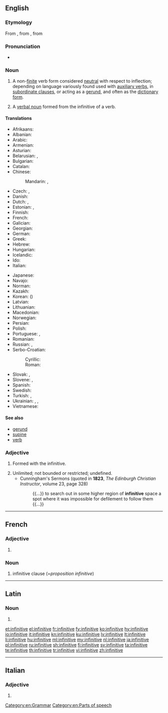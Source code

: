 ==English==
{{wikipedia}}

===Etymology===
From {{etyl|frm|en}} {{term|infinitif|lang=frm}}, from {{etyl|LL.|en}} {{term|infinitivus||lang=la|unlimited, indefinite}}, from {{etyl|la|en}} {{term|infinitus||lang=la|unlimited, infinite}}

===Pronunciation===
* {{IPA|/ɪnˈfɪnɪtɪv/|/ɪnˈfɪnətɪv/|lang=en}}

===Noun===
{{en-noun}}

# {{context|grammar|lang=en}} A non-[[finite]] verb form considered [[neutral]] with respect to inflection; depending on language variously found used with [[auxiliary verb]]s, in [[subordinate clause]]s, or acting as a [[gerund]], and often as the [[dictionary form]].
# {{context|grammar|lang=en}} A [[verbal noun]] formed from the infinitive of a verb.

====Translations====
{{trans-top|uninflected verb form}}
* Afrikaans: {{t+|af|infinitief}}
* Albanian: {{t|sq|infinitiv}}
* Arabic: {{t+|ar|مصدر|m|tr=máṣdar}} {{qualifier|verbal noun}}
* Armenian: {{t|hy|անորոշ դերբայ|tr=anoroš derbay|sc=Armn}}
* Asturian: {{t|ast|infinitivu|m}}
* Belarusian: {{t|be|інфінітыў|m|tr=infinitýŭ|sc=Cyrl}}, {{t|be|нявызначаная форма|f|tr=njavyznáčanaja fórma|sc=Cyrl}} {{qualifier|дзеясло́ва}}
* Bulgarian: {{t|bg|инфинитив|m|tr=infinitív|sc=Cyrl}}
* Catalan: {{t+|ca|infinitiu|m}}
* Chinese:
*: Mandarin: {{t|cmn|不定詞|sc=Hani}}, {{t|cmn|不定词|tr=bùdìngcí|sc=Hani}}
* Czech: {{t+|cs|infinitiv|m}}, {{t+|cs|neurčitek|m}} {{qualifier|obsolete}}
* Danish: {{t|da|infinitiv}}
* Dutch: {{t+|nl|infinitief|m}}, {{t+|nl|onbepaalde wijs|m}}
* Estonian: {{t|et|tegevusnimi}}, {{t+|et|infinitiiv}}
* Finnish: {{t+|fi|infinitiivi}}
* French: {{t+|fr|infinitif|m}}
* Galician: {{t+|gl|infinitivo|m}}
* Georgian: {{t|ka|ინფინიტივი|sc=Geor}}
* German: {{t+|de|Infinitiv|m}}
* Greek: {{t+|el|απαρέμφατο|n|tr=aparémfato|sc=Grek}}
* Hebrew: {{t|he|שֵׁם פֹּעַל|m|tr=shem-pó'al|sc=Hebr}}
* Hungarian: {{t+|hu|főnévi igenév}}
* Icelandic: {{t+|is|nafnháttur|m}}
* Ido: {{t+|io|infinitivo}}
* Italian: {{t+|it|infinito|m}}
{{trans-mid}}
* Japanese: {{t|ja|不定詞|tr=ふていし, futeishi}}
* Navajo: {{t|nv|bee áhodoonííł saad}}
* Norman: {{t|nrf|înfinnitif|m}}
* Kazakh: {{t|kk|инфинитив|tr=ïnfïnïtïv|sc=Cyrl}}
* Korean: {{t+|ko|부정사|sc=Kore}} ({{t+|ko|不定詞|sc=Kore}})
* Latvian: {{t+|lv|nenoteiksme|f}}
* Lithuanian: {{t+|lt|bendratis|f}}
* Macedonian: {{t|mk|инфинитив|m|tr=ínfinitiv|sc=Cyrl}}
* Norwegian: {{t|no|infinitiv|m}}
* Persian: {{t+|fa|مصدر|tr=masdar|sc=fa-Arab}}
* Polish: {{t+|pl|bezokolicznik|m}}
* Portuguese: {{t+|pt|infinitivo|m}}, {{t+|pt|infinito|m}}
* Romanian: {{t+|ro|infinitiv|n}}
* Russian: {{t|ru|неопределённая форма|tr=neopredeljónnaja fórma|f}} {{qualifier|глаго́ла}}, {{t+|ru|инфинитив|m|tr=infinitív}}
* Serbo-Croatian:
*: Cyrillic: {{t|sh|инфинитив|m}}
*: Roman: {{t+|sh|infinitiv|m}}
* Slovak: {{t|sk|neurčitok|m}}, {{t|sk|infinitív|m}}
* Slovene: {{t+|sl|nedoločnik|m}}, {{t|sl|ínfinitiv|m}}
* Spanish: {{t+|es|infinitivo|m}}
* Swedish: {{t+|sv|infinitiv|n}}
* Turkish: {{t+|tr|mastar}}, {{t+|tr|eylemlik}}
* Ukrainian: {{t|uk|інфінітив|m|tr=infinitýv|sc=Cyrl}}, {{t|uk|дієйменник|m|tr=dijejménnyk|sc=Cyrl}}, {{t|uk|невизначена форма|f|tr=nevyznáčena fórma|sc=Cyrl}} {{qualifier|дієсло́ва}}
* Vietnamese: {{t|vi|lối vô định}}
{{trans-bottom}}

====See also====
* [[gerund]]
* [[supine]]
* [[verb]]

===Adjective===
{{en-adj|-}}

# {{context|grammar|lang=en}} Formed with the infinitive.
# Unlimited; not bounded or restricted; undefined.
#* Cunningham's Sermons (quoted in '''1823''', ''The Edinburgh Christian Instructor'', volume 23, page 328)
#*: {{...}} to search out in some higher region of '''infinitive''' space a spot where it was impossible for defilement to follow them {{...}}

[[Category:en:Grammar]]
[[Category:en:Parts of speech]]

----

==French==

===Adjective===
{{fr-adj-form}}

# {{feminine of|infinitif|lang=fr}}

===Noun===
{{head|fr|noun|g=f}}

# infinitive clause (=''proposition infinitive'')

----

==Latin==

===Noun===
{{la-noun-form|īnfīnītīve}}

# {{inflection of|īnfīnītīvus||voc|s|lang=la}}

[[et:infinitive]]
[[el:infinitive]]
[[fr:infinitive]]
[[fy:infinitive]]
[[ko:infinitive]]
[[hy:infinitive]]
[[io:infinitive]]
[[it:infinitive]]
[[kn:infinitive]]
[[ku:infinitive]]
[[lv:infinitive]]
[[lt:infinitive]]
[[li:infinitive]]
[[hu:infinitive]]
[[ml:infinitive]]
[[my:infinitive]]
[[nl:infinitive]]
[[ja:infinitive]]
[[pl:infinitive]]
[[ru:infinitive]]
[[sh:infinitive]]
[[fi:infinitive]]
[[sv:infinitive]]
[[ta:infinitive]]
[[te:infinitive]]
[[th:infinitive]]
[[tr:infinitive]]
[[vi:infinitive]]
[[zh:infinitive]]

----
==Italian==

===Adjective===
{{head|it|adjective form|g=f}}

# {{feminine plural of|infinitivo|lang=it}}
{{rfc-auto}}